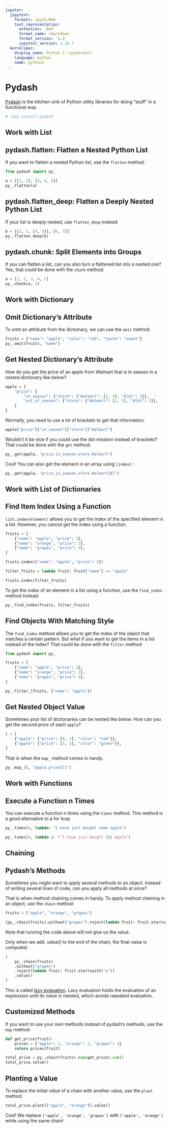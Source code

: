 ```yaml
---
jupyter:
  jupytext:
    formats: ipynb,Rmd
    text_representation:
      extension: .Rmd
      format_name: rmarkdown
      format_version: '1.2'
      jupytext_version: 1.16.7
  kernelspec:
    display_name: Python 3 (ipykernel)
    language: python
    name: python3
---
```


# Pydash


[Pydash](https://pydash.readthedocs.io/en/latest/) is the kitchen sink of Python utility libraries for doing “stuff” in a functional way.

```python
# !pip install pydash 
```

## Work with List


## pydash.flatten: Flatten a Nested Python List


If you want to flatten a nested Python list, use the `flatten` method:

```python
from pydash import py_

a = [[1, 2], [3, 4, 5]]
py_.flatten(a)
```

## pydash.flatten_deep: Flatten a Deeply Nested Python List


If your list is deeply nested, use `flatten_deep` instead:

```python
b = [[1, 2, [4, 5]], [6, 7]]
py_.flatten_deep(b)
```

## pydash.chunk: Split Elements into Groups


If you can flatten a list, can you also turn a flattened list into a nested one? Yes, that could be done with the `chunk` method:

```python
a = [1, 2, 3, 4, 5]
py_.chunk(a, 2)
```

## Work with Dictionary


## Omit Dictionary’s Attribute


To omit an attribute from the dictionary, we can use the `omit` method:

```python
fruits = {"name": "apple", "color": "red", "taste": "sweet"}
py_.omit(fruits, "name")
```

## Get Nested Dictionary’s Attribute


How do you get the price of an apple from Walmart that is in season in a nested dictionary like below?

```python
apple = {
    "price": {
        "in_season": {"store": {"Walmart": [2, 4], "Aldi": 1}},
        "out_of_season": {"store": {"Walmart": [3, 5], "Aldi": 2}},
    }
}
```

Normally, you need to use a lot of brackets to get that information:

```python
apple["price"]["in_season"]["store"]["Walmart"]
```

Wouldn’t it be nice if you could use the dot notation instead of brackets? That could be done with the `get` method:

```python
py_.get(apple, "price.in_season.store.Walmart")
```

Cool! You can also get the element in an array using `[index]` :

```python
py_.get(apple, "price.in_season.store.Walmart[0]")
```

## Work with List of Dictionaries


## Find Item Index Using a Function


`list.index(element)` allows you to get the index of the specified element in a list. However, you cannot get the index using a function.   

```python
fruits = [
    {"name": "apple", "price": 2},
    {"name": "orange", "price": 2},
    {"name": "grapes", "price": 4},
]
```

```python
fruits.index({"name": "apple", "price": 2})
```

```python
filter_fruits = lambda fruit: fruit["name"] == "apple"

fruits.index(filter_fruits)
```

To get the index of an element in a list using a function, use the `find_index` method instead:

```python
py_.find_index(fruits, filter_fruits)
```

## Find Objects With Matching Style


The `find_index` method allows you to get the index of the object that matches a certain pattern. But what if you want to get the items in a list instead of the index?
That could be done with the `filter` method:

```python
from pydash import py_
```

```python
fruits = [
    {"name": "apple", "price": 2},
    {"name": "orange", "price": 2},
    {"name": "grapes", "price": 4},
]
```

```python
py_.filter_(fruits, {"name": "apple"})
```

## Get Nested Object Value


Sometimes your list of dictionaries can be nested like below. How can you get the second price of each `apple`?

```python
l = [
    {"apple": {"price": [0, 1], "color": "red"}},
    {"apple": {"price": [2, 3], "color": "green"}},
]
```

That is when the `map_` method comes in handy.

```python
py_.map_(l, "apple.price[1]")
```

## Work with Functions


## Execute a Function n Times


You can execute a function n times using the `times` method. This method is a good alternative to a for loop.

```python
py_.times(4, lambda: "I have just bought some apple")
```

```python
py_.times(4, lambda i: f"I have just bought {i} apple")
```

## Chaining


## Pydash’s Methods


Sometimes you might want to apply several methods to an object. Instead of writing several lines of code, can you apply all methods at once?

That is when method chaining comes in handy. To apply method chaining in an object, use the `chain` method:

```python
fruits = ["apple", "orange", "grapes"]
```

```python
(py_.chain(fruits).without("grapes").reject(lambda fruit: fruit.startswith("a")))
```

Note that running the code above will not give us the value.


Only when we add .value() to the end of the chain, the final value is computed:

```python
(
    py_.chain(fruits)
    .without("grapes")
    .reject(lambda fruit: fruit.startswith("a"))
    .value()
)
```

This is called [lazy evaluation](https://www.tutorialspoint.com/functional_programming/functional_programming_lazy_evaluation.htm). Lazy evaluation holds the evaluation of an expression until its value is needed, which avoids repeated evaluation.


## Customized Methods


If you want to use your own methods instead of pydash’s methods, use the `map` method:

```python
def get_price(fruit):
    prices = {"apple": 2, "orange": 2, "grapes": 4}
    return prices[fruit]
```

```python
total_price = py_.chain(fruits).map(get_price).sum()
total_price.value()
```

## Planting a Value


To replace the initial value of a chain with another value, use the `plant` method:

```python
total_price.plant(["apple", "orange"]).value()
```

Cool! We replace `['apple', 'orange', 'grapes']` with `['apple', 'orange']` while using the same chain!
